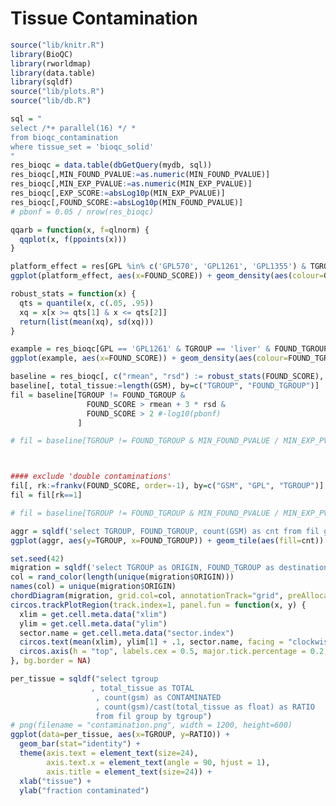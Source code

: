 # Tissue Contamination

```r
source("lib/knitr.R")
library(BioQC)
library(rworldmap)
library(data.table)
library(sqldf)
source("lib/plots.R")
source("lib/db.R")
```

```r
sql = "
select /*+ parallel(16) */ * 
from bioqc_contamination
where tissue_set = 'bioqc_solid'
"
res_bioqc = data.table(dbGetQuery(mydb, sql))
res_bioqc[,MIN_FOUND_PVALUE:=as.numeric(MIN_FOUND_PVALUE)]
res_bioqc[,MIN_EXP_PVALUE:=as.numeric(MIN_EXP_PVALUE)]
res_bioqc[,EXP_SCORE:=absLog10p(MIN_EXP_PVALUE)]
res_bioqc[,FOUND_SCORE:=absLog10p(MIN_FOUND_PVALUE)]
# pbonf = 0.05 / nrow(res_bioqc)
```

```r
qqarb = function(x, f=qlnorm) {
  qqplot(x, f(ppoints(x)))
}
```


```r
platform_effect = res[GPL %in% c('GPL570', 'GPL1261', 'GPL1355') & TGROUP == 'liver' & FOUND_TGROUP == 'liver']
ggplot(platform_effect, aes(x=FOUND_SCORE)) + geom_density(aes(colour=GPL))

```

```r
robust_stats = function(x) {
  qts = quantile(x, c(.05, .95))
  xq = x[x >= qts[1] & x <= qts[2]]
  return(list(mean(xq), sd(xq)))
}

```




```r
example = res_bioqc[GPL == 'GPL1261' & TGROUP == 'liver' & FOUND_TGROUP %in% c('kidney', 'liver')]
ggplot(example, aes(x=FOUND_SCORE)) + geom_density(aes(colour=FOUND_TGROUP)) + coord_cartesian(ylim=c(0,2))
```

```r
baseline = res_bioqc[, c("rmean", "rsd") := robust_stats(FOUND_SCORE), by=c("GPL", "TGROUP", "FOUND_TGROUP")]
baseline[, total_tissue:=length(GSM), by=c("TGROUP", "FOUND_TGROUP")]
fil = baseline[TGROUP != FOUND_TGROUP & 
                 FOUND_SCORE > rmean + 3 * rsd &
                 FOUND_SCORE > 2 #-log10(pbonf)
               ]

# fil = baseline[TGROUP != FOUND_TGROUP & MIN_FOUND_PVALUE / MIN_EXP_PVALUE < 1e-3]



#### exclude 'double contaminations'
fil[, rk:=frankv(FOUND_SCORE, order=-1), by=c("GSM", "GPL", "TGROUP")]
fil = fil[rk==1]

# fil = baseline[TGROUP != FOUND_TGROUP & MIN_FOUND_PVALUE / MIN_EXP_PVALUE < 1e-3]
```

```r
aggr = sqldf('select TGROUP, FOUND_TGROUP, count(GSM) as cnt from fil group by TGROUP, FOUND_TGROUP')
ggplot(aggr, aes(y=TGROUP, x=FOUND_TGROUP)) + geom_tile(aes(fill=cnt)) + geom_text(aes(label=cnt))

```



```r
set.seed(42)
migration = sqldf('select TGROUP as ORIGIN, FOUND_TGROUP as destination, count(GSM) as count from fil group by TGROUP, FOUND_TGROUP')
col = rand_color(length(unique(migration$ORIGIN)))
names(col) = unique(migration$ORIGIN)
chordDiagram(migration, grid.col=col, annotationTrack="grid", preAllocateTracks=1)
circos.trackPlotRegion(track.index=1, panel.fun = function(x, y) {
  xlim = get.cell.meta.data("xlim")
  ylim = get.cell.meta.data("ylim")
  sector.name = get.cell.meta.data("sector.index")
  circos.text(mean(xlim), ylim[1] + .1, sector.name, facing = "clockwise", niceFacing = TRUE, adj = c(0, 0.5), cex=2)
  circos.axis(h = "top", labels.cex = 0.5, major.tick.percentage = 0.2, sector.index = sector.name, track.index = 2)
}, bg.border = NA)
```


```r
per_tissue = sqldf("select tgroup
                  , total_tissue as TOTAL
                   , count(gsm) as CONTAMINATED
                   , count(gsm)/cast(total_tissue as float) as RATIO
                   from fil group by tgroup")
# png(filename = "contamination.png", width = 1200, height=600)
ggplot(data=per_tissue, aes(x=TGROUP, y=RATIO)) +
  geom_bar(stat="identity") + 
  theme(axis.text = element_text(size=24), 
        axis.text.x = element_text(angle = 90, hjust = 1),
        axis.title = element_text(size=24)) + 
  xlab("tissue") + 
  ylab("fraction contaminated")
```

